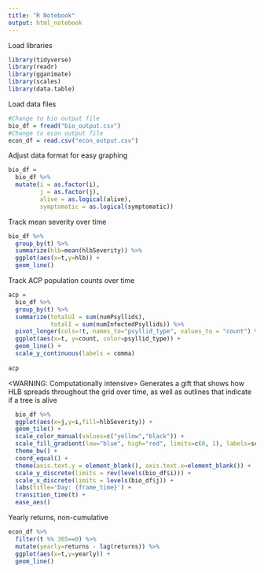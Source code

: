 ```yaml
---
title: "R Notebook"
output: html_notebook
---
```


Load libraries
```r
library(tidyverse)
library(readr)
library(gganimate)
library(scales)
library(data.table)
```

Load data files
```r
#Change to bio output file
bio_df = fread("bio_output.csv")
#Change to econ output file
econ_df = read.csv("econ_output.csv")
```


Adjust data format for easy graphing
```r
bio_df = 
  bio_df %>%
  mutate(i = as.factor(i),
         j = as.factor(j),
         alive = as.logical(alive),
         symptomatic = as.logical(symptomatic))
```

Track mean severity over time
```r
bio_df %>%
  group_by(t) %>%
  summarize(hlb=mean(hlbSeverity)) %>%
  ggplot(aes(x=t,y=hlb)) +
  geom_line()

```

Track ACP population counts over time
```r
acp =
  bio_df %>%
  group_by(t) %>%
  summarize(totalUI = sum(numPsyllids),
            totalI = sum(numInfectedPsyllids)) %>%
  pivot_longer(cols=!t, names_to="psyllid_type", values_to = "count") %>%
  ggplot(aes(x=t, y=count, color=psyllid_type)) +
  geom_line() +
  scale_y_continuous(labels = comma)
  
acp
```



<WARNING: Computationally intensive>
Generates a gift that shows how HLB spreads throughout the grid over time, as well as outlines that indicate if a tree is alive
```r
  bio_df %>%
  ggplot(aes(x=j,y=i,fill=hlbSeverity)) +
  geom_tile() +
  scale_color_manual(values=c("yellow","black")) +
  scale_fill_gradient(low="blue", high="red", limits=c(0, 1), labels=scales::percent) +
  theme_bw() +
  coord_equal() +
  theme(axis.text.y = element_blank(), axis.text.x=element_blank()) +
  scale_y_discrete(limits = rev(levels(bio_df$i))) +
  scale_x_discrete(limits = levels(bio_df$j)) +
  labs(title='Day: {frame_time}') +
  transition_time(t) +
  ease_aes()

```


Yearly returns, non-cumulative
```r
econ_df %>%
  filter(t %% 365==0) %>%
  mutate(yearly=returns - lag(returns)) %>%
  ggplot(aes(x=t,y=yearly)) +
  geom_line()


```



























